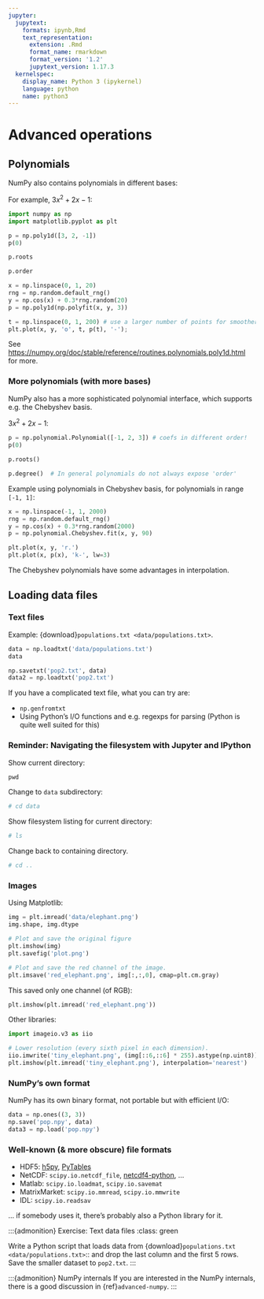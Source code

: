 ```yaml
---
jupyter:
  jupytext:
    formats: ipynb,Rmd
    text_representation:
      extension: .Rmd
      format_name: rmarkdown
      format_version: '1.2'
      jupytext_version: 1.17.3
  kernelspec:
    display_name: Python 3 (ipykernel)
    language: python
    name: python3
---
```


# Advanced operations

## Polynomials

NumPy also contains polynomials in different bases:

For example, $3x^2 + 2x - 1$:

```python
import numpy as np
import matplotlib.pyplot as plt
```

```python
p = np.poly1d([3, 2, -1])
p(0)
```

```python
p.roots
```

```python
p.order
```

```python
x = np.linspace(0, 1, 20)
rng = np.random.default_rng()
y = np.cos(x) + 0.3*rng.random(20)
p = np.poly1d(np.polyfit(x, y, 3))

t = np.linspace(0, 1, 200) # use a larger number of points for smoother plotting
plt.plot(x, y, 'o', t, p(t), '-');
```

See <https://numpy.org/doc/stable/reference/routines.polynomials.poly1d.html>
for more.

### More polynomials (with more bases)

NumPy also has a more sophisticated polynomial interface, which supports
e.g. the Chebyshev basis.

$3x^2 + 2x - 1$:

```python
p = np.polynomial.Polynomial([-1, 2, 3]) # coefs in different order!
p(0)
```

```python
p.roots()
```

```python
p.degree()  # In general polynomials do not always expose 'order'
```

Example using polynomials in Chebyshev basis, for polynomials in
range `[-1, 1]`:

```python
x = np.linspace(-1, 1, 2000)
rng = np.random.default_rng()
y = np.cos(x) + 0.3*rng.random(2000)
p = np.polynomial.Chebyshev.fit(x, y, 90)
```

```python
plt.plot(x, y, 'r.')
plt.plot(x, p(x), 'k-', lw=3)
```

The Chebyshev polynomials have some advantages in interpolation.


## Loading data files

### Text files

Example: {download}`populations.txt <data/populations.txt>`.

```python
data = np.loadtxt('data/populations.txt')
data
```

```python
np.savetxt('pop2.txt', data)
data2 = np.loadtxt('pop2.txt')
```

:::{note}
If you have a complicated text file, what you can try are:

- `np.genfromtxt`
- Using Python's I/O functions and e.g. regexps for parsing
  (Python is quite well suited for this)
:::

### Reminder: Navigating the filesystem with Jupyter and IPython

Show current directory:

```python
pwd
```

Change to `data` subdirectory:

```python
# cd data
```

Show filesystem listing for current directory:

```python
# ls
```

Change back to containing directory.

```python
# cd ..
```

### Images

Using Matplotlib:

```python
img = plt.imread('data/elephant.png')
img.shape, img.dtype
```

```python
# Plot and save the original figure
plt.imshow(img)
plt.savefig('plot.png')
```

```python
# Plot and save the red channel of the image.
plt.imsave('red_elephant.png', img[:,:,0], cmap=plt.cm.gray)
```

This saved only one channel (of RGB):

```python
plt.imshow(plt.imread('red_elephant.png'))
```

Other libraries:

```python
import imageio.v3 as iio

# Lower resolution (every sixth pixel in each dimension).
iio.imwrite('tiny_elephant.png', (img[::6,::6] * 255).astype(np.uint8))
plt.imshow(plt.imread('tiny_elephant.png'), interpolation='nearest')
```

### NumPy's own format

NumPy has its own binary format, not portable but with efficient I/O:

```python
data = np.ones((3, 3))
np.save('pop.npy', data)
data3 = np.load('pop.npy')
```

### Well-known (& more obscure) file formats

- HDF5: [h5py](https://www.h5py.org/), [PyTables](https://www.pytables.org)
- NetCDF: `scipy.io.netcdf_file`, [netcdf4-python](https://code.google.com/archive/p/netcdf4-python), ...
- Matlab: `scipy.io.loadmat`, `scipy.io.savemat`
- MatrixMarket: `scipy.io.mmread`, `scipy.io.mmwrite`
- IDL: `scipy.io.readsav`

... if somebody uses it, there's probably also a Python library for it.

:::{admonition} Exercise: Text data files
:class: green

Write a Python script that loads data from {download}`populations.txt
<data/populations.txt>`:: and drop the last column and the first
5 rows. Save the smaller dataset to `pop2.txt`.
:::

<!---
loadtxt, savez, load, fromfile, tofile
-->
<!---
real life: point to HDF5, NetCDF, etc.
-->
<!---
EXE: use loadtxt to load a data file
-->
<!---
EXE: use savez and load to save data in binary format
-->
<!---
EXE: use tofile and fromfile to put and get binary data bytes in/from a file
follow-up: .view()
-->
<!---
EXE: parsing text files -- Python can do this reasonably well natively!
throw in the mix some random text file to be parsed (eg. PPM)
-->
<!---
EXE: advanced: read the data in a PPM file
-->
:::{admonition} NumPy internals
If you are interested in the NumPy internals, there is a good discussion in
{ref}`advanced-numpy`.
:::
